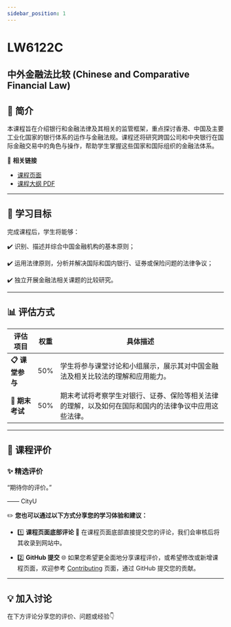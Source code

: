 ```yaml
---
sidebar_position: 1
---
```


# LW6122C
## 中外金融法比较 (Chinese and Comparative Financial Law)

## **📘 简介**
本课程旨在介绍银行和金融法律及其相关的监管框架，重点探讨香港、中国及主要工业化国家的银行体系的运作与金融法规。课程还将研究跨国公司和中央银行在国际金融交易中的角色与操作，帮助学生掌握这些国家和国际组织的金融法体系。

🔗 **相关链接**
- [课程页面](https://www.cityu.edu.hk/catalogue/pg/202526/course/LW6122C.htm)
- [课程大纲 PDF](https://www.cityu.edu.hk/catalogue/pg/202526/course/LW6122C.pdf)

---

## **🎯 学习目标**

完成课程后，学生将能够：

✔️ 识别、描述并综合中国金融机构的基本原则；

✔️ 运用法律原则，分析并解决国际和国内银行、证券或保险问题的法律争议；

✔️ 独立开展金融法相关课题的比较研究。

---

## **📊 评估方式**

| **评估项目**          | **权重** | **具体描述**                                                                                       |
|----------------------|---------|---------------------------------------------------------------------------------------------------|
| **📋 课堂参与**       | 50%     | 学生将参与课堂讨论和小组展示，展示其对中国金融法及相关比较法的理解和应用能力。                     |
| **📂 期末考试**       | 50%     | 期末考试将考察学生对银行、证券、保险等相关法律的理解，以及如何在国际和国内的法律争议中应用这些法律。  |

---

## **💬 课程评价**

### ✨ **精选评价**
<div className={commentStyles.commentBox}>
    <p className={commentStyles.commentText}>
        “期待你的评价。”
    </p>
    <p className={commentStyles.commentAuthor}>—— CityU</p>
</div>

✏️ **您也可以通过以下方式分享您的学习体验和建议：**

- 1️⃣ **课程页面底部评论**
💬 在课程页面底部直接提交您的评论，我们会审核后将其收录到网站中。

- 2️⃣ **GitHub 提交**
🌐 如果您希望更全面地分享课程评价，或希望修改或新增课程页面，欢迎参考 [Contributing](/contributing) 页面，通过 GitHub 提交您的贡献。

---

## **💡 加入讨论**

在下方评论分享您的评价、问题或经验👇
<Utterances />